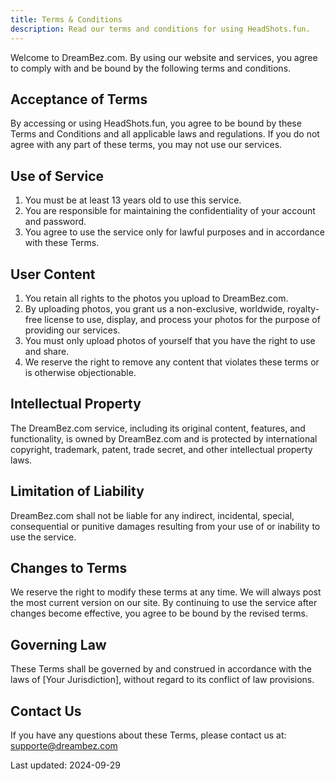 ```yaml
---
title: Terms & Conditions
description: Read our terms and conditions for using HeadShots.fun.
---
```


Welcome to DreamBez.com. By using our website and services, you agree to comply with and be bound by the following terms and conditions.

## Acceptance of Terms

By accessing or using HeadShots.fun, you agree to be bound by these Terms and Conditions and all applicable laws and regulations. If you do not agree with any part of these terms, you may not use our services.

## Use of Service

1. You must be at least 13 years old to use this service.
2. You are responsible for maintaining the confidentiality of your account and password.
3. You agree to use the service only for lawful purposes and in accordance with these Terms.

## User Content

1. You retain all rights to the photos you upload to DreamBez.com.
2. By uploading photos, you grant us a non-exclusive, worldwide, royalty-free license to use, display, and process your photos for the purpose of providing our services.
3. You must only upload photos of yourself that you have the right to use and share.
4. We reserve the right to remove any content that violates these terms or is otherwise objectionable.

## Intellectual Property

The DreamBez.com service, including its original content, features, and functionality, is owned by DreamBez.com and is protected by international copyright, trademark, patent, trade secret, and other intellectual property laws.

## Limitation of Liability

DreamBez.com shall not be liable for any indirect, incidental, special, consequential or punitive damages resulting from your use of or inability to use the service.

## Changes to Terms

We reserve the right to modify these terms at any time. We will always post the most current version on our site. By continuing to use the service after changes become effective, you agree to be bound by the revised terms.

## Governing Law

These Terms shall be governed by and construed in accordance with the laws of [Your Jurisdiction], without regard to its conflict of law provisions.

## Contact Us

If you have any questions about these Terms, please contact us at: supporte@dreambez.com

Last updated: 2024-09-29
